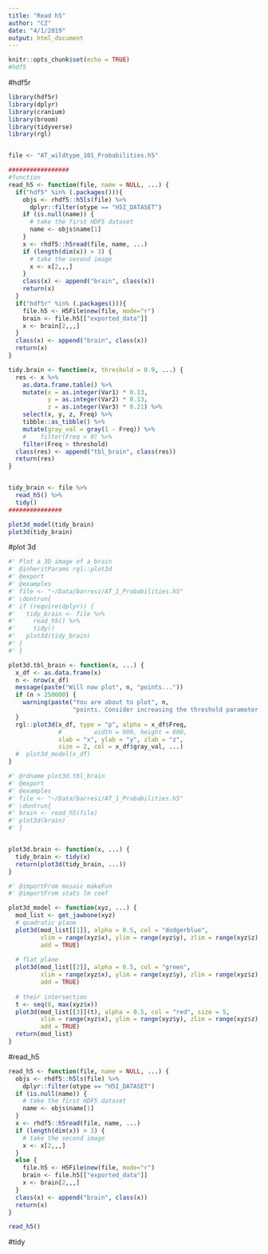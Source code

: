 ```yaml
---
title: "Read h5"
author: "CZ"
date: "4/1/2019"
output: html_document
---
```


```r
knitr::opts_chunk$set(echo = TRUE)
#hdf5
```


#hdf5r
```r
library(hdf5r)
library(dplyr)
library(cranium)
library(broom)
library(tidyverse)
library(rgl)


file <- "AT_wildtype_101_Probabilities.h5"

#################
#function
read_h5 <- function(file, name = NULL, ...) {
  if("hdf5" %in% (.packages())){
    objs <- rhdf5::h5ls(file) %>%
      dplyr::filter(otype == "H5I_DATASET")
    if (is.null(name)) {
      # take the first HDF5 dataset
      name <- objs$name[1]
    }
    x <- rhdf5::h5read(file, name, ...)
    if (length(dim(x)) > 3) {
      # take the second image
      x <- x[2,,,]
    }
    class(x) <- append("brain", class(x))
    return(x)
  }
  if("hdf5r" %in% (.packages())){
    file.h5 <- H5File$new(file, mode="r")
    brain <- file.h5[["exported_data"]]
    x <- brain[2,,,]
  }
  class(x) <- append("brain", class(x))
  return(x)
}

tidy.brain <- function(x, threshold = 0.9, ...) {
  res <- x %>%
    as.data.frame.table() %>%
    mutate(x = as.integer(Var1) * 0.13,
           y = as.integer(Var2) * 0.13,
           z = as.integer(Var3) * 0.21) %>%
    select(x, y, z, Freq) %>%
    tibble::as_tibble() %>%
    mutate(gray_val = gray(1 - Freq)) %>%
    #    filter(Freq > 0) %>%
    filter(Freq > threshold)
  class(res) <- append("tbl_brain", class(res))
  return(res)
}


tidy_brain <- file %>%
  read_h5() %>%
  tidy()
###############

```

```r
plot3d_model(tidy_brain)
plot3d(tidy_brain)
```


#plot 3d
```r
#' Plot a 3D image of a brain
#' @inheritParams rgl::plot3d
#' @export
#' @examples
#' file <- "~/Data/barresi/AT_1_Probabilities.h5"
#' \dontrun{
#' if (require(dplyr)) {
#'   tidy_brain <- file %>%
#'     read_h5() %>%
#'     tidy()
#'   plot3d(tidy_brain)
#' }
#' }

plot3d.tbl_brain <- function(x, ...) {
  x_df <- as.data.frame(x)
  n <- nrow(x_df)
  message(paste("Will now plot", n, "points..."))
  if (n > 250000) {
    warning(paste("You are about to plot", n,
                  "points. Consider increasing the threshold parameter."))
  }
  rgl::plot3d(x_df, type = "p", alpha = x_df$Freq,
              #         width = 900, height = 800,
              xlab = "x", ylab = "y", zlab = "z",
              size = 2, col = x_df$gray_val, ...)
  #  plot3d_model(x_df)
}

#' @rdname plot3d.tbl_brain
#' @export
#' @examples
#' file <- "~/Data/barresi/AT_1_Probabilities.h5"
#' \dontrun{
#' brain <- read_h5(file)
#' plot3d(brain)
#' }


plot3d.brain <- function(x, ...) {
  tidy_brain <- tidy(x)
  return(plot3d(tidy_brain, ...))
}

#' @importFrom mosaic makeFun
#' @importFrom stats lm coef

plot3d_model <- function(xyz, ...) {
  mod_list <- get_jawbone(xyz)
  # quadratic plane
  plot3d(mod_list[[1]], alpha = 0.5, col = "dodgerblue",
         xlim = range(xyz$x), ylim = range(xyz$y), zlim = range(xyz$z),
         add = TRUE)
  
  # flat plane
  plot3d(mod_list[[2]], alpha = 0.5, col = "green",
         xlim = range(xyz$x), ylim = range(xyz$y), zlim = range(xyz$z),
         add = TRUE)
  
  # their intersection
  t <- seq(0, max(xyz$x))
  plot3d(mod_list[[3]](t), alpha = 0.5, col = "red", size = 5,
         xlim = range(xyz$x), ylim = range(xyz$y), zlim = range(xyz$z),
         add = TRUE)
  return(mod_list)
}


```


#read_h5
```r
read_h5 <- function(file, name = NULL, ...) {
  objs <- rhdf5::h5ls(file) %>%
    dplyr::filter(otype == "H5I_DATASET")
  if (is.null(name)) {
    # take the first HDF5 dataset
    name <- objs$name[1]
  }
  x <- rhdf5::h5read(file, name, ...)
  if (length(dim(x)) > 3) {
    # take the second image
    x <- x[2,,,]
  }
  else {
    file.h5 <- H5File$new(file, mode="r")
    brain <- file.h5[["exported_data"]]
    x <- brain[2,,,]
  }
  class(x) <- append("brain", class(x))
  return(x)
}

read_h5()
```

#tidy
```r

```
